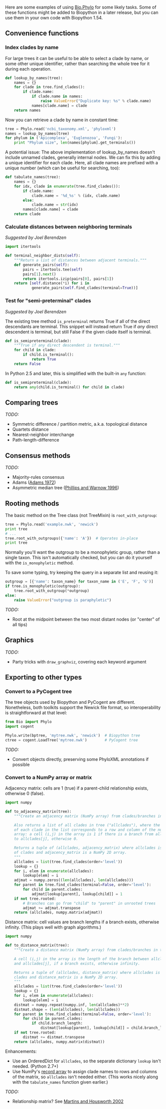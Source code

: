 Here are some examples of using [[Phylo|Bio.Phylo]] for some likely tasks. Some of these functions might be added to Biopython in a later release, but you can use them in your own code with Biopython 1.54.

==Convenience functions==

===Index clades by name===

For large trees it can be useful to be able to select a clade by name, or some other unique identifier, rather than searching the whole tree for it during each operation.

<source lang=python>
def lookup_by_names(tree):
    names = {}
    for clade in tree.find_clades():
        if clade.name:
            if clade.name in names:
                raise ValueError("Duplicate key: %s" % clade.name)
            names[clade.name] = clade
    return names
</source>

Now you can retrieve a clade by name in constant time:

<source lang=python>
tree = Phylo.read('ncbi_taxonomy.xml', 'phyloxml')
names = lookup_by_names(tree)
for phylum in ('Apicomplexa', 'Euglenozoa', 'Fungi'):
    print "Phylum size", len(names[phylum].get_terminals())
</source>

A potential issue: The above implementation of lookup_by_names doesn't include unnamed clades, generally internal nodes. We can fix this by adding a unique identifier for each clade. Here, all clade names are prefixed with a unique number (which can be useful for searching, too):

<source lang=python>
def tabulate_names(tree):
    names = {}
    for idx, clade in enumerate(tree.find_clades()):
        if clade.name:
            clade.name = '%d_%s' % (idx, clade.name)
        else:
            clade.name = str(idx)
        names[clade.name] = clade
    return clade
</source>


===Calculate distances between neighboring terminals===

''Suggested by Joel Berendzen''

<source lang=python>
import itertools

def terminal_neighbor_dists(self):
    """Return a list of distances between adjacent terminals."""
    def generate_pairs(self):
        pairs = itertools.tee(self)
        pairs[1].next()
        return itertools.izip(pairs[0], pairs[1])
    return [self.distance(*i) for i in
            generate_pairs(self.find_clades(terminal=True))]
</source>


===Test for "semi-preterminal" clades===

''Suggested by Joel Berendzen''

The existing tree method <code>is_preterminal</code> returns True if all of the direct descendants are terminal. This snippet will instead return True if ''any'' direct descendent is terminal, but still False if the given clade itself is terminal.

<source lang=python>
def is_semipreterminal(clade):
    """True if any direct descendent is terminal."""
    for child in clade:
        if child.is_terminal():
            return True
    return False
</source>

In Python 2.5 and later, this is simplified with the built-in <code>any</code> function:

<source lang=python>
def is_semipreterminal(clade):
    return any(child.is_terminal() for child in clade)
</source>

==Comparing trees==

''TODO:''

* Symmetric difference / partition metric, a.k.a. topological distance
* Quartets distance
* Nearest-neighbor interchange
* Path-length-difference


==Consensus methods==

''TODO:''

* Majority-rules consensus
* Adams ([http://www.faculty.biol.ttu.edu/Strauss/Phylogenetics/Readings/Adams1972.pdf Adams 1972])
* Asymmetric median tree ([http://www.springerlink.com/content/y1x70058822qg257/ Phillips and Warnow 1996])


==Rooting methods==

The basic method on the Tree class (not TreeMixin) is <code>root_with_outgroup</code>:

<source lang=python>
tree = Phylo.read('example.nwk', 'newick')
print tree
# ...
tree.root_with_outgroups({'name': 'A'})  # Operates in-place
print tree
</source>

Normally you'll want the outgroup to be a monophyletic group, rather than a single taxon. This isn't automatically checked, but you can do it yourself with the <code>is_monophyletic</code> method.

To save some typing, try keeping the query in a separate list and reusing it:

<source lang=python>
outgroup = [{'name': taxon_name} for taxon_name in ('E', 'F', 'G')]
if tree.is_monophyletic(outgroup):
    tree.root_with_outgroup(*outgroup)
else:
    raise ValueError("outgroup is paraphyletic")
</source>

''TODO:''

* Root at the midpoint between the two most distant nodes (or "center" of all tips)

==Graphics==

''TODO:''

* Party tricks with <code>draw_graphviz</code>, covering each keyword argument


==Exporting to other types==

===Convert to a PyCogent tree===

The tree objects used by Biopython and PyCogent are different. Nonetheless, both toolkits support the Newick file format, so interoperability is straightforward at that level:

<source lang=python>
from Bio import Phylo
import cogent

Phylo.write(bptree, 'mytree.nwk', 'newick')  # Biopython tree
ctree = cogent.LoadTree('mytree.nwk')        # PyCogent tree
</source>

''TODO:''

* Convert objects directly, preserving some PhyloXML annotations if possible


===Convert to a NumPy array or matrix===


Adjacency matrix: cells are 1 (true) if a parent-child relationship exists, otherwise 0 (false).

<source lang=python>
import numpy

def to_adjacency_matrix(tree):
    """Create an adjacency matrix (NumPy array) from clades/branches in tree.

    Also returns a list of all clades in tree ("allclades"), where the position
    of each clade in the list corresponds to a row and column of the numpy
    array: a cell (i,j) in the array is 1 if there is a branch from allclades[i]
    to allclades[j], otherwise 0.

    Returns a tuple of (allclades, adjacency_matrix) where allclades is a list
    of clades and adjacency_matrix is a NumPy 2D array.
    """
    allclades = list(tree.find_clades(order='level'))
    lookup = {}
    for i, elem in enumerate(allclades):
        lookup[elem] = i
    adjmat = numpy.zeros((len(allclades), len(allclades)))
    for parent in tree.find_clades(terminal=False, order='level'):
        for child in parent.clades:
            adjmat[lookup[parent], lookup[child]] = 1
    if not tree.rooted:
        # Branches can go from "child" to "parent" in unrooted trees
        adjmat += adjmat.transpose
    return (allclades, numpy.matrix(adjmat))
</source>


Distance matrix: cell values are branch lengths if a branch exists, otherwise infinity. (This plays well with graph algorithms.)

<source lang=python>
import numpy

def to_distance_matrix(tree):
    """Create a distance matrix (NumPy array) from clades/branches in tree.

    A cell (i,j) in the array is the length of the branch between allclades[i]
    and allclades[j], if a branch exists, otherwise infinity.

    Returns a tuple of (allclades, distance_matrix) where allclades is a list of
    clades and distance_matrix is a NumPy 2D array.
    """
    allclades = list(tree.find_clades(order='level'))
    lookup = {}
    for i, elem in enumerate(allclades):
        lookup[elem] = i
    distmat = numpy.repeat(numpy.inf, len(allclades)**2)
    distmat.shape = (len(allclades), len(allclades))
    for parent in tree.find_clades(terminal=False, order='level'):
        for child in parent.clades:
            if child.branch_length:
                distmat[lookup[parent], lookup[child]] = child.branch_length
    if not tree.rooted:
        distmat += distmat.transpose
    return (allclades, numpy.matrix(distmat))
</source>


Enhancements:
* Use an OrderedDict for <code>allclades</code>, so the separate dictionary <code>lookup</code> isn't needed. (Python 2.7+)
* Use NumPy's [http://www.scipy.org/RecordArrays record array] to assign clade names to rows and columns of the matrix, so <code>allclades</code> isn't needed either. (This works nicely along with the <code>tabulate_names</code> function given earlier.)


''TODO:''
* Relationship matrix? See [http://www.jstor.org/stable/3070822 Martins and Housworth 2002]
